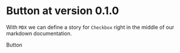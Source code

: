 
<Meta title="MDX|Checkbox" component={Primary} />

# Button at version 0.1.0

With `MDX` we can define a story for `Checkbox` right in the middle of our
markdown documentation.

<Preview>
  <Story name="Primary">
    <Primary>Button</Primary>
  </Story>
</Preview>